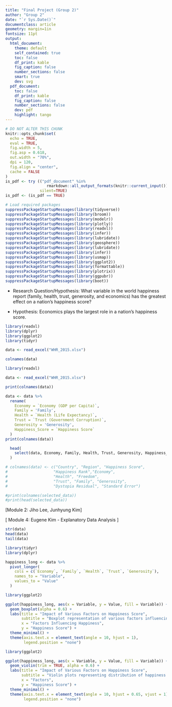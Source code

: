 ```yaml
---
title: "Final Project (Group 2)"
author: "Group 2"
date: "`r Sys.Date()`"
documentclass: article
geometry: margin=1in
fontsize: 11pt
output:
  html_document:
    theme: default
    self_contained: true
    toc: false
    df_print: kable
    fig_caption: false
    number_sections: false
    smart: true
    dev: svg
  pdf_document:
    toc: false
    df_print: kable
    fig_caption: false
    number_sections: false
    dev: pdf
    highlight: tango
---
```


```r
# DO NOT ALTER THIS CHUNK
knitr::opts_chunk$set(
  echo = TRUE,
  eval = TRUE,
  fig.width = 5,
  fig.asp = 0.618,
  out.width = "70%",
  dpi = 120,
  fig.align = "center",
  cache = FALSE
)
is_pdf <- try (("pdf_document" %in% 
                  rmarkdown::all_output_formats(knitr::current_input())), 
               silent=TRUE)
is_pdf <- (is_pdf == TRUE)

# Load required packages
suppressPackageStartupMessages(library(tidyverse))
suppressPackageStartupMessages(library(broom))
suppressPackageStartupMessages(library(modelr))
suppressPackageStartupMessages(library(plotly))
suppressPackageStartupMessages(library(readxl))
suppressPackageStartupMessages(library(infer))
suppressPackageStartupMessages(library(lubridate))
suppressPackageStartupMessages(library(geosphere))
suppressPackageStartupMessages(library(lubridate))
suppressPackageStartupMessages(library(infer))
suppressPackageStartupMessages(library(usmap))
suppressPackageStartupMessages(library(ggplot2))
suppressPackageStartupMessages(library(formattable))
suppressPackageStartupMessages(library(plotrix))
suppressPackageStartupMessages(library(ggpubr))
suppressPackageStartupMessages(library(boot))
```

* Research Question/Hypothesis: 
What variable in the world happiness report (family, health, trust, generosity, and economics) has the greatest effect on a nation’s happiness score? 

* Hypothesis: Economics plays the largest role in a nation’s happiness score. 



```r
library(readxl)
library(dplyr)
library(ggplot2)
library(tidyr)

data <- read_excel("WHR_2015.xlsx")

colnames(data)
```
```r
library(readxl)

data <- read_excel("WHR_2015.xlsx")

print(colnames(data))

data <- data %>%
  rename(
    Economy = `Economy (GDP per Capita)`,  
    Family = 'Family',                      
    Health = `Health (Life Expectancy)`,
    Trust = `Trust (Government Corruption)`,  
    Generosity = 'Generosity', 
    Happiness_Score = `Happiness Score`
  )
print(colnames(data))

```

```r
  head(
    select(data, Economy, Family, Health, Trust, Generosity, Happiness_Score)
  )
```


```r
# colnames(data) <- c("Country", "Region", "Happiness Score",
#                    "Happiness Rank","Economy",
#                    "Health", "Freedom", 
#                    "Trust", "Family", "Generosity", 
#                    "Dystopia Residual", "Standard Error") 

#print(colnames(selected_data))
#print(head(selected_data))
```

[Module 2: Jiho Lee, Junhyung Kim]

[ Module 4: Eugene Kim - Explanatory Data Analysis ] 

```r
str(data)
head(data)
tail(data)
```

```r
library(tidyr)
library(dplyr) 

happiness_long <- data %>%
  pivot_longer(
    cols = c(`Economy`, `Family`, `Health`, `Trust`, `Generosity`),
    names_to = "Variable",
    values_to = "Value"
  )

```

```r
library(ggplot2)

ggplot(happiness_long, aes(x = Variable, y = Value, fill = Variable)) +
  geom_boxplot(alpha = 0.6) +  
  labs(title = "Impact of Various Factors on Happiness Score",
       subtitle = "Boxplot representation of various factors influencing happiness",
       x = "Factors Influencing Happiness",
       y = "Happiness Score") +
  theme_minimal() +
  theme(axis.text.x = element_text(angle = 10, hjust = 1),  
        legend.position = "none")  

```

```r
library(ggplot2)

ggplot(happiness_long, aes(x = Variable, y = Value, fill = Variable)) +
  geom_violin(trim = TRUE, alpha = 0.6) +  
  labs(title = "Impact of Various Factors on Happiness Score",
       subtitle = "Violin plots representing distribution of happiness factors",
       x = "Factors",
       y = "Happiness Score") +
  theme_minimal() +
  theme(axis.text.x = element_text(angle = 10, hjust = 0.65, vjust = 1),  
        legend.position = "none")  

```










